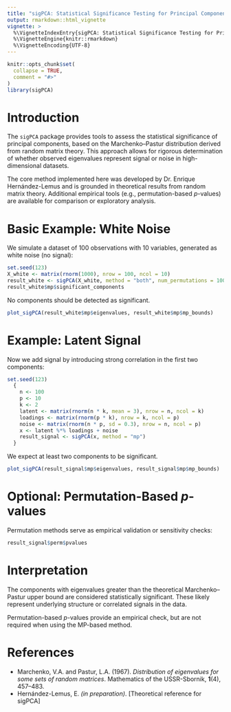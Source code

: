 ```yaml
---
title: "sigPCA: Statistical Significance Testing for Principal Components"
output: rmarkdown::html_vignette
vignette: >
  %\VignetteIndexEntry{sigPCA: Statistical Significance Testing for Principal Components}
  %\VignetteEngine{knitr::rmarkdown}
  %\VignetteEncoding{UTF-8}
---
```


```r
knitr::opts_chunk$set(
  collapse = TRUE,
  comment = "#>"
)
library(sigPCA)
```

# Introduction

The `sigPCA` package provides tools to assess the statistical significance of principal components, based on the Marchenko–Pastur distribution derived from random matrix theory. This approach allows for rigorous determination of whether observed eigenvalues represent signal or noise in high-dimensional datasets.

The core method implemented here was developed by Dr. Enrique Hernández-Lemus and is grounded in theoretical results from random matrix theory. Additional empirical tools (e.g., permutation-based *p*-values) are available for comparison or exploratory analysis.

# Basic Example: White Noise

We simulate a dataset of 100 observations with 10 variables, generated as white noise (no signal):

```r
set.seed(123)
X_white <- matrix(rnorm(1000), nrow = 100, ncol = 10)
result_white <- sigPCA(X_white, method = "both", num_permutations = 100)
result_white$mp$significant_components
```

No components should be detected as significant.

```r
plot_sigPCA(result_white$mp$eigenvalues, result_white$mp$mp_bounds)
```

# Example: Latent Signal

Now we add signal by introducing strong correlation in the first two components:

```r
set.seed(123)
  {
    n <- 100
    p <- 10
    k <- 2
    latent <- matrix(rnorm(n * k, mean = 3), nrow = n, ncol = k)
    loadings <- matrix(rnorm(p * k), nrow = k, ncol = p)
    noise <- matrix(rnorm(n * p, sd = 0.3), nrow = n, ncol = p)
    x <- latent %*% loadings + noise
    result_signal <- sigPCA(x, method = "mp")
  }
```

We expect at least two components to be significant.

```r
plot_sigPCA(result_signal$mp$eigenvalues, result_signal$mp$mp_bounds)
```

# Optional: Permutation-Based *p*-values

Permutation methods serve as empirical validation or sensitivity checks:

```r
result_signal$perm$pvalues
```

# Interpretation

The components with eigenvalues greater than the theoretical Marchenko–Pastur upper bound are considered statistically significant. These likely represent underlying structure or correlated signals in the data.

Permutation-based *p*-values provide an empirical check, but are not required when using the MP-based method.

# References

- Marchenko, V.A. and Pastur, L.A. (1967). *Distribution of eigenvalues for some sets of random matrices*. Mathematics of the USSR-Sbornik, **1**(4), 457–483.
- Hernández-Lemus, E. *(in preparation)*. [Theoretical reference for sigPCA]
